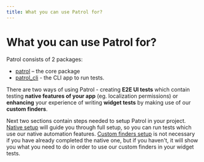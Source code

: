 ```yaml
---
title: What you can use Patrol for?
---
```


# What you can use Patrol for?

Patrol consists of 2 packages:

- [patrol] – the core package
- [patrol_cli] - the CLI app to run tests.

There are two ways of using Patrol - creating **E2E UI tests** which contain 
testing **native features of your app** (eg. localization permissions) or **enhancing** your experience of writing 
**widget tests** by making use of our **custom finders**. 

Next two sections contain steps needed to setup Patrol in your project. [Native setup] will guide you through full setup, 
so you can run tests which use our native automation features. [Custom finders setup] is not necessary if you have already completed the native one,
but if you haven't, it will show you what you need to do in order to use our custom finders in your widget tests.

[patrol]: https://pub.dev/packages/patrol
[patrol_cli]: https://pub.dev/packages/patrol_cli
[Custom finders setup]: /getting-started/custom_finders
[Native setup]: /getting-started/native
